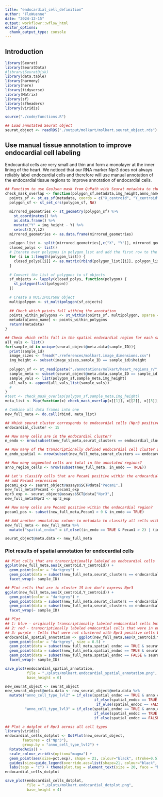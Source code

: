 ```yaml
---
title: "endocardial_cell_definition"
author: "FloWuenne"
date: "2024-12-15"
output: workflowr::wflow_html
editor_options:
  chunk_output_type: console
---
```


## Introduction

```r
library(Seurat)
library(SeuratData)
#library(SeuratDisk)
library(data.table)
library(harmony)
library(here)
library(tidyverse)
library(Matrix)
library(sf)
library(sfheaders)
library(viridis)

source("./code/functions.R")

## Load annotated Seurat object
seurat_object <- readRDS("./output/molkart/molkart.seurat_object.rds")
```

## Use manual tissue annotation to improve endocardial cell labeling

Endocardial cells are very small and thin and form a monolayer at the inner lining of the heart. We noticed that our RNA marker Npr3 does not always reliably label endocardial cells and therefore will use manual annotation of the endocardial tissue regions to improve annotation of endocardial cells.

```r
## Function to use GeoJson mask from QuPath with Seurat metadata to check cell overlap to manual annotation region
check_mask_overlap <- function(polygon_sf,metadata,img_height,anno_name){
  points_sf <- st_as_sf(metadata, coords = c("X_centroid", "Y_centroid"), crs = NA)
  polygon_sf <- st_set_crs(polygon_sf, NA)
  
  mirrored_geometries <- st_geometry(polygon_sf) %>% 
    st_coordinates() %>%
    as.data.frame() %>%
    mutate("Y" = img_height - Y) %>%
    select(X,Y,L2)
  mirrored_geometries <- as.data.frame(mirrored_geometries)
  
  polygon_list <- split(mirrored_geometries[,c("X", "Y")], mirrored_geometries$L2)
  closed_polys <- list()
  # Iterate over polygons in polygon_list and add the first row to the end of each polygon
  for (i in 1:length(polygon_list)) {
    closed_polys[[i]] <- as.matrix(rbind(polygon_list[[i]], polygon_list[[i]][1,]))
  }
  
  # Convert the list of polygons to sf objects
  sf_objects <- lapply(closed_polys, function(polygon) {
    st_polygon(list(polygon))
  })
  
  # Create a MULTIPOLYGON object
  multipolygon <- st_multipolygon(sf_objects)
  
  ## Check which points fall withing the annotation
  points_within_polygons <- st_within(points_sf, multipolygon, sparse = FALSE)
  metadata[anno_name] <- points_within_polygons
  return(metadata)
}
```

```r
## Check which cells fall in the spatial endocardial region for each sample
all_vals <- list()
for(sample_id in unique(seurat_object@meta.data$sample_ID)){
  print(sample_id)
  image_sizes <- fread("./references/molkart.image_dimensions.csv")
  img_height <- subset(image_sizes,sample_ID == sample_id)$height
  
  polygon_sf <- st_read(paste("./annotations/molkart/heart_regions_r/",sample_id,".stack.geojson",sep=""))
  sample_meta <- subset(seurat_object@meta.data,sample_ID == sample_id)
  sample_vals <- list(polygon_sf,sample_meta,img_height)
  all_vals <- append(all_vals,list(sample_vals))
  #
}
#test <- check_mask_overlap(polygon_sf,sample_meta,img_height)
meta_list <- Map(function(x) check_mask_overlap(x[[1]], x[[2]], x[[3]],"in_endo"), all_vals)

# Combine all data frames into one
new_full_meta <- do.call(rbind, meta_list)
```

```r
## Which seurat cluster corresponds to endocardial cells (Npr3 positive)?
endocardial_cluster <- 15

## How many cells are in the endocardial cluster?
n_endo <- nrow(subset(new_full_meta,seurat_clusters == endocardial_cluster))

## How many of the transcriptionally defined endocardial cell cluster are spatially within the endocardium?
n_endo_spatial <- nrow(subset(new_full_meta,seurat_clusters == endocardial_cluster & in_endo == TRUE))

## How many segmented cells are total in the annotated regions?
anno_region_cells <- nrow(subset(new_full_meta, in_endo == TRUE))

## Let's classify cells that are Pecam1 positive within the endocardial region as endocardial (even if they are not Npr3 positive)
## add Pecam1 expression 
pecam1_exp <- seurat_object@assays$SCT@data["Pecam1",]
new_full_meta$Pecam1 <- pecam1_exp
npr3_exp <- seurat_object@assays$SCT@data["Npr3",]
new_full_meta$Npr3 <- npr3_exp

## How many cells are Pecam1 positive within the endocardial region?
pecam1_pos <- subset(new_full_meta,Pecam1 > 0 & in_endo == TRUE)

## Add another annotation column to metadata to classify all cells with Pecam1 > 0 within the endocardial region as endocardial cells
new_full_meta <- new_full_meta %>%
  mutate("spatial_endoc" = if_else((in_endo == TRUE & Pecam1 > 2) | (in_endo == TRUE & seurat_clusters == endocardial_cluster), TRUE,FALSE))

seurat_object@meta.data <- new_full_meta
```

### Plot results of spatial annotation for endocardial cells 

```r
## Plot cells that are transcriptionally labeled as endocardial cells
ggplot(new_full_meta,aes(X_centroid,Y_centroid)) +
  geom_point(color = "darkgrey") +
  geom_point(data = subset(new_full_meta,seurat_clusters == endocardial_cluster),color = "red") +
  facet_wrap(~ sample_ID)

## Plot cells that are in cluster 15 but don't express Npr3
ggplot(new_full_meta,aes(X_centroid,Y_centroid)) +
  geom_point(color = "darkgrey") +
  geom_point(data = subset(new_full_meta,seurat_clusters == endocardial_cluster & Npr3 == 0),color = "red") +
  geom_point(data = subset(new_full_meta,seurat_clusters == endocardial_cluster & Npr3 >  0),color = "blue") +
  facet_wrap(~ sample_ID)

## Plot 
## 1: blue - originally transcriptionally labeled endocardial cells but not in endocardial region. 
## 2: red - transcriptionally labeled endocardial cells that were in endocardial region
## 3: purple - Cells that were not clustered with Npr3 positive cells but spatially fall within endocardium and are Pecam1 or Npr3 positive.
endocardial_spatial_annotation <- ggplot(new_full_meta,aes(X_centroid,Y_centroid)) +
  geom_point(color = "darkgrey", size = 0.5) +
  geom_point(data = subset(new_full_meta,spatial_endoc == TRUE & seurat_clusters == endocardial_cluster),color = "yellow", size = 0.5) +
  geom_point(data = subset(new_full_meta,spatial_endoc == TRUE & seurat_clusters != endocardial_cluster),color = "purple", size = 0.5) +
  geom_point(data = subset(new_full_meta,spatial_endoc == FALSE & seurat_clusters == endocardial_cluster),color = "blue", size = 0.5) +
  facet_wrap(~ sample_ID)

save_plot(endocardial_spatial_annotation,
          file = "./plots/molkart.endocardial_spatial_annotation.png",
          base_height = 6)
```

```r
new_seurat_object <- seurat_object
new_seurat_object@meta.data <- new_seurat_object@meta.data %>%
  mutate("anno_cell_type_lvl2" = if_else(spatial_endoc == TRUE & anno_cell_type_lvl2 == "Endocardial_cells","Endocardial_cells",
                                         if_else(spatial_endoc == TRUE & anno_cell_type_lvl2 != "Endocardial_cells","Endocardial_cells",
                                          if_else(spatial_endoc == FALSE & anno_cell_type_lvl2 == "Endocardial_cells","Endothelial_cells",anno_cell_type_lvl2))),
         "anno_cell_type_lvl3" = if_else(spatial_endoc == TRUE & anno_cell_type_lvl3 == "Endocardial_cells_Npr3","Endocardial_cells_Npr3",
                                         if_else(spatial_endoc == TRUE & anno_cell_type_lvl3 != "Endocardial_cells_Npr3","Endocardial_cells_Npr3",
                                         if_else(spatial_endoc == FALSE & anno_cell_type_lvl3 == "Endocardial_cells_Npr3","Lymphatic_endothelial_cells_Lyve1",anno_cell_type_lvl3))))

## Plot a dotplot of Npr3 across all cell types
library(viridis)
endocardial_cells_dotplot <- DotPlot(new_seurat_object, 
        features = c("Npr3"),
        group.by = "anno_cell_type_lvl2") + 
  RotatedAxis() +
  scale_colour_viridis(option="magma") +
  geom_point(aes(size=pct.exp), shape = 21, colour="black", stroke=0.5) +
  guides(size=guide_legend(override.aes=list(shape=21, colour="black", fill="black"))) + 
  labs(tags = "c") + theme(plot.tag = element_text(size = 20, face = "bold"))
endocardial_cells_dotplot

save_plot(endocardial_cells_dotplot,
          file = "./plots/molkart.endocardial_dotplot.png",
          base_height = 4)
```

